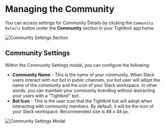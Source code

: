 
# Managing the Community

You can access settings for Community Details by clicking the `Community Details` button under the **Community** section in your Tightknit app home.

![Community Settings Section](/community/community-module.png)

## Community Settings

Within the Community Settings modal, you can configure the following:

- **Community Name** - This is the name of your community.
  When Slack users interact with our bot in public channels, our bot user will adopt the name of the community and the icon of your Slack workspace. In other words, you can maintain your community branding without distracting your users with a "Tightknit" bot.
- **Bot Icon** - This is the user icon that the Tightknit bot will adopt when interacting with community members. By default, it will be the icon of your Slack workspace. Recommended size is 48 x 48 px.

![Community Settings Modal](/community/community-settings-modal.png)
